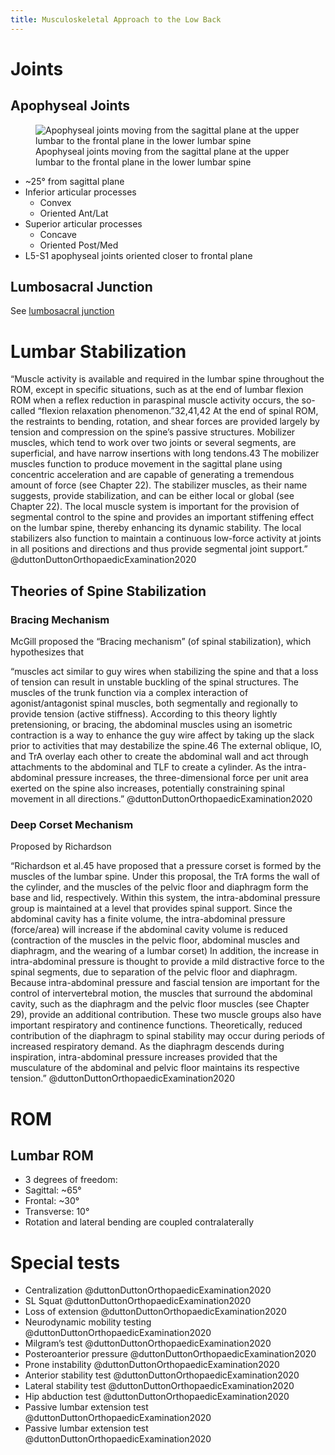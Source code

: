 ```yaml
---
title: Musculoskeletal Approach to the Low Back
---
```



# Joints

## Apophyseal Joints

![Apophyseal joints moving from the sagittal plane at the upper lumbar to the frontal plane in the lower lumbar spine](/The Archive/Anatomy/Joints/Spine joints/images/plane of lumbar apophyseal joints.png)

- ~25&deg; from sagittal plane
- Inferior articular processes
    - Convex
    - Oriented Ant/Lat
- Superior articular processes
    - Concave
    - Oriented Post/Med
- L5-S1 apophyseal joints oriented closer to frontal plane


## Lumbosacral Junction

See [lumbosacral junction]({{< var ref-lumbosacral-junction.path >}})




# Lumbar Stabilization

"Muscle activity is available and required in the lumbar spine throughout the ROM, except in specific situations, such as at the end of lumbar flexion ROM when a reflex reduction in paraspinal muscle activity occurs, the so-called “flexion relaxation phenomenon.”32,41,42 At the end of spinal ROM, the restraints to bending, rotation, and shear forces are provided largely by tension and compression on the spine’s passive structures. Mobilizer muscles, which tend to work over two joints or several segments, are superficial, and have narrow insertions with long tendons.43 The mobilizer muscles function to produce movement in the sagittal plane using concentric acceleration and are capable of generating a tremendous amount of force (see Chapter 22). The stabilizer muscles, as their name suggests, provide stabilization, and can be either local or global (see Chapter 22). The local muscle system is important for the provision of segmental control to the spine and provides an important stiffening effect on the lumbar spine, thereby enhancing its dynamic stability. The local stabilizers also function to maintain a continuous low-force activity at joints in all positions and directions and thus provide segmental joint support." @duttonDuttonOrthopaedicExamination2020 

## Theories of Spine Stabilization

:::{layout-ncol="2"}

### Bracing Mechanism

McGill proposed the "Bracing mechanism" (of spinal stabilization), which hypothesizes that  

"muscles act similar to guy wires when stabilizing the spine and that a loss of tension can result in unstable buckling of the spinal structures. The muscles of the trunk function via a complex interaction of agonist/antagonist spinal muscles, both segmentally and regionally to provide tension (active stiffness). According to this theory lightly pretensioning, or bracing, the abdominal muscles using an isometric contraction is a way to enhance the guy wire affect by taking up the slack prior to activities that may destabilize the spine.46 The external oblique, IO, and TrA overlay each other to create the abdominal wall and act through attachments to the abdominal and TLF to create a cylinder. As the intra-abdominal pressure increases, the three-dimensional force per unit area exerted on the spine also increases, potentially constraining spinal movement in all directions." @duttonDuttonOrthopaedicExamination2020 


### Deep Corset Mechanism

Proposed by Richardson

"Richardson et al.45 have proposed that a pressure corset is formed by the muscles of the lumbar spine. Under this proposal, the TrA forms the wall of the cylinder, and the muscles of the pelvic floor and diaphragm form the base and lid, respectively. Within this system, the intra-abdominal pressure group is maintained at a level that provides spinal support. Since the abdominal cavity has a finite volume, the intra-abdominal pressure (force/area) will increase if the abdominal cavity volume is reduced (contraction of the muscles in the pelvic floor, abdominal muscles and diaphragm, and the wearing of a lumbar corset) In addition, the increase in intra-abdominal pressure is thought to provide a mild distractive force to the spinal segments, due to separation of the pelvic floor and diaphragm. Because intra-abdominal pressure and fascial tension are important for the control of intervertebral motion, the muscles that surround the abdominal cavity, such as the diaphragm and the pelvic floor muscles (see Chapter 29), provide an additional contribution. These two muscle groups also have important respiratory and continence functions. Theoretically, reduced contribution of the diaphragm to spinal stability may occur during periods of increased respiratory demand. As the diaphragm descends during inspiration, intra-abdominal pressure increases provided that the musculature of the abdominal and pelvic floor maintains its respective tension." @duttonDuttonOrthopaedicExamination2020 

:::


# ROM

## Lumbar ROM

- 3 degrees of freedom:
- Sagittal: ~65&deg;
- Frontal: ~30&deg;
- Transverse: 10&deg;
- Rotation and lateral bending are coupled contralaterally



# Special tests

- Centralization @duttonDuttonOrthopaedicExamination2020
- SL Squat @duttonDuttonOrthopaedicExamination2020
- Loss of extension @duttonDuttonOrthopaedicExamination2020
- Neurodynamic mobility testing @duttonDuttonOrthopaedicExamination2020
- Milgram's test @duttonDuttonOrthopaedicExamination2020
- Posteroanterior pressure @duttonDuttonOrthopaedicExamination2020
- Prone instability @duttonDuttonOrthopaedicExamination2020
- Anterior stability test @duttonDuttonOrthopaedicExamination2020
- Lateral stability test @duttonDuttonOrthopaedicExamination2020
- Hip abduction test @duttonDuttonOrthopaedicExamination2020
- Passive lumbar extension test @duttonDuttonOrthopaedicExamination2020
- Passive lumbar extension test @duttonDuttonOrthopaedicExamination2020